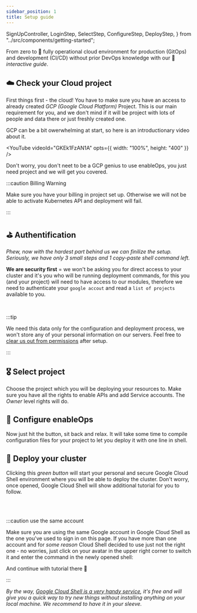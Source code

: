 ```yaml
---
sidebar_position: 1
title: Setup guide
---
```


  SignUpController,
  LoginStep,
  SelectStep,
  ConfigureStep,
  DeployStep,
} from "../src/components/getting-started";

From zero to 🚀 fully operational cloud environment for production (GitOps) and development (CI/CD) without prior DevOps knowledge with our 🤖 _interactive guide_.

## ☁️ Check your Cloud project

First things first - the cloud! You have to make sure you have an access to already created _GCP (Google Cloud Platform)_ Project. This is our main requirement for you, and we don't mind if it will be project with lots of people and data there or just freshly created one.

GCP can be a bit owerwhelming at start, so here is an introductionary video about it.

<YouTube videoId="GKEk1FzAN1A" opts={{ width: "100%", height: "400" }} />

Don't worry, you don't neet to be a GCP genius to use enableOps, you just need project and we will get you covered.

:::caution Billing Warning

Make sure you have your billing in project set up. Otherwise we will not be able to activate Kubernetes API and deployment will fail.

:::

## ⛳️ Authentification

_Phew, now with the hardest part behind us we can finilize the setup. Seriously, we have only 3 small steps and 1 copy-paste shell command left._

**We are security first** = we won't be asking you for direct access to your cluster and it's you who will be running deployment commands, for this you (and your project) will need to have access to our modules, therefore we need to authenticate your `google accout` and read a `list of projects` available to you.

<LoginStep controller={controller} />

<br />

:::tip

We need this data only for the configuration and deployment process, we won't store any of your personal information on our servers. Feel free to [clear us out from permissions](https://myaccount.google.com/permissions) after setup.

:::

## 🎖 Select project

Choose the project which you will be deploying your resources to. Make sure you have all the rights to enable APIs and add Service accounts. The _Owner_ level rights will do.

<SelectStep controller={controller} />

## 🧬 Configure enableOps

Now just hit the button, sit back and relax. It will take some time to compile configuration files for your project to let you deploy it with one line in shell.

<ConfigureStep controller={controller} />

## 🚀 Deploy your cluster

Clicking this _green button_ will start your personal and secure Google Cloud Shell environment where you will be able to deploy the cluster. Don't worry, once opened, Google Cloud Shell will show additional tutorial for you to follow.

<DeployStep controller={controller} />

<br />
<br />

:::caution use the same account

Make sure you are using the same Google account in Google Cloud Shell as the one you've used to sign in on this page. If you have more than one account and for _some reason_ Cloud Shell decided to use just not the right one - no worries, just click on your avatar in the upper right corner to switch it and enter the command in the newly opened shell:

<CloudShellCommand />

And continue with tutorial there 🖖

:::

_By the way, [Google Cloud Shell is a very handy service](https://cloud.google.com/shell#features), it's free and will give you a quick way to try new things without installing anything on your local machine. We recommend to have it in your sleeve._
